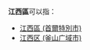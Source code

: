 '''江西區'''可以指：
* [[江西區_(首爾特別市)|江西區 (首爾特別市)]]
* [[江西区_(釜山广域市)|江西区 (釜山广域市)]]
{{disambiguation|Cat=三字区名消歧义}}
